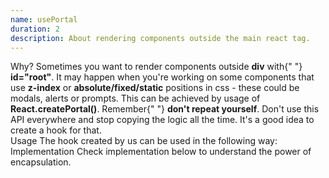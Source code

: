 ```yaml
---
name: usePortal
duration: 2
description: About rendering components outside the main react tag.
---
```


<Section>
  <XL>Why?</XL>
  <M>
    Sometimes you want to render components outside <B>div</B> with{" "}
    <B>id="root"</B>. It may happen when you're working on some components that
    use <B>z-index</B> or <B>absolute/fixed/static</B> positions in css - these
    could be modals, alerts or prompts.
  </M>
  <M>
    This can be achieved by usage of <B>React.createPortal()</B>. Remember{" "}
    <B>don't repeat yourself</B>. Don't use this API everywhere and stop copying
    the logic all the time. It's a good idea to create a hook for that.
  </M>
</Section>

<Section>
  <XL>Usage</XL>
  <M>The hook created by us can be used in the following way:</M>
  <Snippet
    description="Move your components"
    linesCount={28}
    src="/snippets/courses/react-hooks-spellbook/UsePortalUsage.tsx"
  />
</Section>

<Section>
  <XL>Implementation</XL>
  <M>Check implementation below to understand the power of encapsulation.</M>
  <Snippet
    description="Play with portals"
    linesCount={29}
    src="/snippets/courses/react-hooks-spellbook/usePortal.ts"
  />
</Section>

